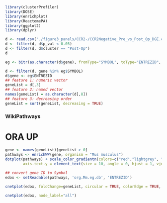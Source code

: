 ```r
library(clusterProfiler)
library(DOSE)
library(enrichplot)
library(ReactomePA)
library(ggplot2)
library(dplyr)
```

```r
d <- read.csv("./figure3_panels/CCR2-/CCR2Negative_Pre_vs_Post_Op_DGE.csv")
d <- filter(d, d$p_val < 0.05)
d <- filter(d, d$cluster == "Post-Op")
d
```

```r
eg <- bitr(as.character(d$gene), fromType="SYMBOL", toType="ENTREZID", OrgDb="org.Mm.eg.db")
```

```r
d <- filter(d, gene %in% eg$SYMBOL)
d$gene <- eg$ENTREZID
## feature 1: numeric vector
geneList = d[,3]
## feature 2: named vector
names(geneList) = as.character(d[,8])
## feature 3: decreasing order
geneList = sort(geneList, decreasing = TRUE)
```

###  WikiPathways

# ORA UP
```r
gene <- names(geneList)[geneList > 0]
pathways <- enrichWP(gene, organism = "Mus musculus")
dotplot(pathways) + scale_color_gradientn(colors=c("red","lightgrey", "blue"), oob=scales::squish) + theme(axis.text.x = element_text(size = 5, angle = 0, hjust = .5, vjust = .5, face = "plain"),
        axis.text.y = element_text(size = 10, angle = 0, hjust = 1, vjust = 0, face = "plain"), axis.title.x=element_blank())
```

```r
## convert gene ID to Symbol
edox <- setReadable(pathways, 'org.Mm.eg.db', 'ENTREZID')
```

```r
cnetplot(edox, foldChange=geneList, circular = TRUE, colorEdge = TRUE, node_label = "none") + scale_color_gradientn(colors=c("red","lightgrey", "blue"), oob=scales::squish)
```

```r
cnetplot(edox, node_label="all")
```









